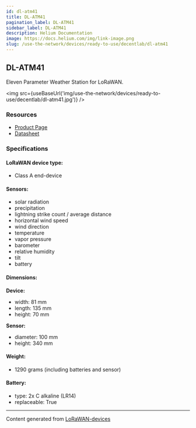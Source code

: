 ```yaml
---
id: dl-atm41
title: DL-ATM41
pagination_label: DL-ATM41
sidebar_label: DL-ATM41
description: Helium Documentation
image: https://docs.helium.com/img/link-image.png
slug: /use-the-network/devices/ready-to-use/decentlab/dl-atm41
---
```



## DL-ATM41

Eleven Parameter Weather Station for LoRaWAN.

<img src={useBaseUrl('img/use-the-network/devices/ready-to-use/decentlab/dl-atm41.jpg')} />

### Resources

- [Product Page](https://www.decentlab.com/products/eleven-parameter-weather-station-for-lorawan)
- [Datasheet](https://cdn.decentlab.com/download/datasheets/Decentlab-DL-ATM41-datasheet.pdf)

### Specifications

#### LoRaWAN device type:

- Class A end-device

#### Sensors:

- solar radiation
- precipitation
- lightning strike count / average distance
- horizontal wind speed
- wind direction
- temperature
- vapor pressure
- barometer
- relative humidity
- tilt
- battery

#### Dimensions:

**Device:**

- width: 81 mm
- length: 135 mm
- height: 70 mm

**Sensor:**

- diameter: 100 mm
- height: 340 mm

#### Weight:

- 1290 grams (including batteries and sensor)

#### Battery:

- type: 2x C alkaline (LR14)
- replaceable: True

---

Content generated from [LoRaWAN-devices](https://github.com/TheThingsNetwork/lorawan-devices)
